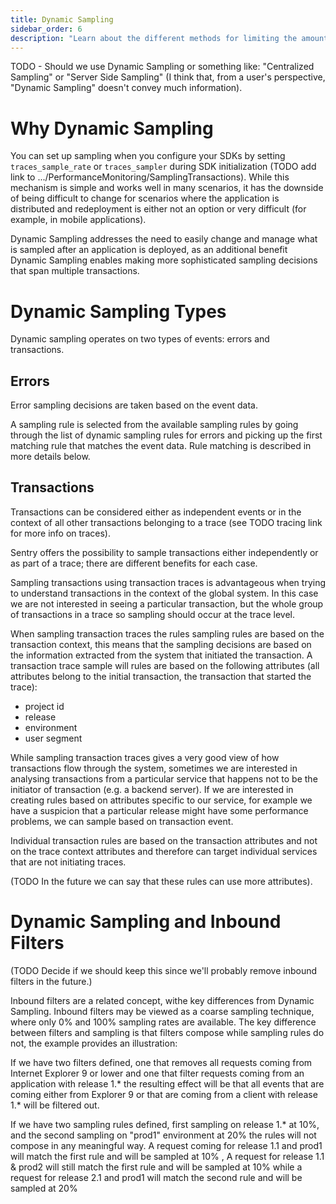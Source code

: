 ```yaml
---
title: Dynamic Sampling
sidebar_order: 6
description: "Learn about the different methods for limiting the amount of data generated by your project."
---
```



TODO -  Should we use Dynamic Sampling or something like: "Centralized Sampling" or "Server Side Sampling" (I think
that, from a user's perspective, "Dynamic Sampling" doesn't convey much information).



# Why Dynamic Sampling

You can set up sampling when you configure your SDKs by setting `traces_sample_rate` or `traces_sampler` during SDK initialization
(TODO add link to .../PerformanceMonitoring/SamplingTransactions).
While this mechanism is simple and works well in many scenarios, it has the downside of being difficult to
change for scenarios where the application is distributed and redeployment is either not an option or very
difficult (for example, in mobile applications).

Dynamic Sampling addresses the need to easily change and manage what is sampled after an application is deployed,
as an additional benefit Dynamic Sampling enables making more sophisticated sampling decisions that span multiple
transactions.

# Dynamic Sampling Types

Dynamic sampling operates on two types of events: errors and transactions.

## Errors

Error sampling decisions are taken based on the event data.

A sampling rule is selected from the available sampling rules by going through the list of dynamic sampling rules for
errors and picking up the first matching rule that matches the event data. Rule matching is described in more details
below.

## Transactions

Transactions can be considered either as independent events or in the context of all other transactions belonging to a
trace (see TODO tracing link for more info on traces).

Sentry offers the possibility to sample transactions either independently or as part of a trace; there are different
benefits for each case.

Sampling transactions using transaction traces is advantageous when trying to understand transactions in the context
of the global system. In this case we are not interested in seeing a particular transaction, but the whole group of
transactions in a trace so sampling should occur at the trace level.

When sampling transaction traces the rules sampling rules are based on the transaction context, this means that the
sampling decisions are based on the information extracted from the system that initiated the transaction. A
transaction trace sample will rules are based on the following attributes (all attributes belong to the initial
transaction, the transaction that started the trace):

* project id
* release
* environment
* user segment

While sampling transaction traces gives a very good view of how transactions flow through the system, sometimes we are
interested in analysing transactions from a particular service that happens not to be the initiator of transaction
(e.g. a backend server). If we are interested in creating rules based on attributes specific to our service, for
example we have a suspicion that a particular release might have some performance problems, we can sample based on
transaction event.

Individual transaction rules are based on the transaction attributes and not on the trace context attributes and
therefore can target individual services that are not initiating traces.

(TODO In the future we can say that these rules can use more attributes).

# Dynamic Sampling and Inbound Filters

(TODO Decide if we should keep this since we'll probably remove inbound filters in the future.)

Inbound filters are a related concept, withe key differences from Dynamic Sampling. Inbound filters may be viewed as a coarse sampling technique, where only 0% and 100% sampling rates are available. The key difference between filters and sampling is that filters compose while sampling rules do not, the example provides an illustration:

If we have two filters defined, one that removes all requests coming from Internet Explorer 9 or lower and one that
filter requests coming from an application with release 1.* the resulting effect will be that all events that are
coming either from Explorer 9 or that are coming from a client with release 1.* will be filtered out.

If we have two sampling rules defined, first sampling on release 1.* at 10%, and the second sampling on "prod1"
environment at 20% the rules will not compose in any meaningful way. A request coming for release 1.1 and prod1 will
match the first rule and will be sampled at 10% , A request for release 1.1 & prod2 will still match the first rule and
will be sampled at 10% while a request for release 2.1 and prod1 will match the second rule and will be sampled at 20%
